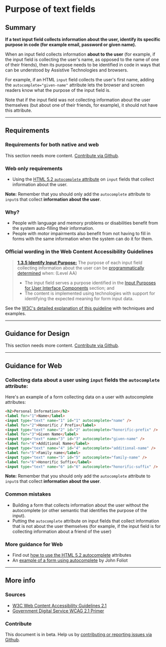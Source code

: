 
# Purpose of text fields

## Summary

**If a text input field collects information about the user, identify its specific purpose in code (for example email, password or given name).**

When an input field collects information **about to the user** (for example, if the input field is collecting the user's name, as opposed to the name of one of their friends), then its purpose needs to be identified in code in ways that can be understood by Assistive Technologies and browsers.

For example, if an HTML `input` field collects the user's first name, adding the `autocomplete="given-name"` attribute lets the browser and screen readers know what the purpose of the input field is.

Note that if the input field was not collecting information about the user themselves (but about one of their friends, for example), it should not have this attribute.

---

## Requirements

### Requirements for both native and web

This section needs more content. [Contribute via Github](https://github.com/web-accessibility-io/web-accessibility.io).

### Web only requirements

- Using the [HTML 5.2 `autocomplete` attribute](https://www.w3.org/TR/html52/sec-forms.html#sec-autofill) on `input` fields that collect information about the user.

**Note:** Remember that you should only add the `autocomplete` attribute to `input`s that collect **information about the user**.

### Why?

- People with language and memory problems or disabilities benefit from the system auto-filling their information.
- People with motor impairments also benefit from not having to fill in forms with the same information when the system can do it for them.

### Official wording in the Web Content Accessibility Guidelines

> [**1.3.5 Identify Input Purpose:**](https://www.w3.org/WAI/WCAG21/Understanding/identify-input-purpose.html) The purpose of each input field collecting information about the user can be [programmatically determined](https://www.w3.org/WAI/WCAG21/Understanding/identify-input-purpose.html#dfn-programmatically-determined) when: (Level AA)
>
> - The input field serves a purpose identified in the [Input Purposes for User Interface Components](https://www.w3.org/TR/WCAG21/#input-purposes) section; and
> - The content is implemented using technologies with support for identifying the expected meaning for form input data.

See the [W3C's detailed explanation of this guideline](https://www.w3.org/WAI/WCAG21/Understanding/identify-input-purpose.html) with techniques and examples.

---

## Guidance for Design

This section needs more content. [Contribute via Github](https://github.com/web-accessibility-io/web-accessibility.io).

---

## Guidance for Web

### Collecting data about a user using `input` fields the `autocomplete` attribute:

Here's an example of a form collecting data on a user with autocomplete attributes:

```html
<h2>Personal Information</h2>
<label for="1">Name</label>
<input type="text" name="1" id="1" autocomplete="name" />
<label for="2">Honorific / Prefix</label>
<input type="text" name="2" id="2" autocomplete="honorific-prefix" />
<label for="3">Given Name</label>
<input type="text" name="3" id="3" autocomplete="given-name" />
<label for="4">Additional Name</label>
<input type="text" name="4" id="4" autocomplete="additional-name" />
<label for="5">Family name</label>
<input type="text" name="5" id="5" autocomplete="family-name" />
<label for="6">Honorific Suffix</label>
<input type="text" name="6" id="6" autocomplete="honorific-suffix" />
```

**Note:** Remember that you should only add the `autocomplete` attribute to `input`s that collect **information about the user**.

### Common mistakes

- Building a form that collects information about the user without the autocomplete (or other semantic that identifies the purpose of the input).
- Putting the `autocomplete` attribute on input fields that collect information that is not about the user themselves (for example, if the input field is for collecting information about a friend of the user)

### More guidance for Web

- Find out [how to use the HTML 5.2 autocomplete](https://www.w3.org/WAI/WCAG21/Techniques/html/H98) attributes
- An [example of a form using autocomplete](http://john.foliot.ca/demos/autofill.php) by John Foliot

---

## More info

### Sources

- [W3C Web Content Accessibility Guidelines 2.1](https://www.w3.org/TR/WCAG21/)
- [Government Digital Service WCAG 2.1 Primer](https://alphagov.github.io/wcag-primer/)

### Contribute

This document is in beta. Help us by [contributing or reporting issues via Github](https://github.com/web-accessibility-io/web-accessibility.io).
